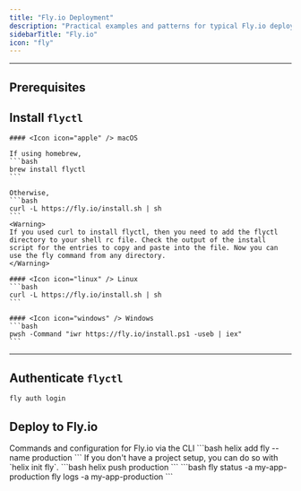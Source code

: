 ```yaml
---
title: "Fly.io Deployment"
description: "Practical examples and patterns for typical Fly.io deployment workflows"
sidebarTitle: "Fly.io"
icon: "fly"
---
```


---

## Prerequisites

<Accordion title="Install and authenticate `flyctl`">

## Install `flyctl`

    #### <Icon icon="apple" /> macOS

    If using homebrew,
    ```bash 
    brew install flyctl
    ```

    Otherwise,
    ```bash
    curl -L https://fly.io/install.sh | sh
    ```
    <Warning>
    If you used curl to install flyctl, then you need to add the flyctl directory to your shell rc file. Check the output of the install script for the entries to copy and paste into the file. Now you can use the fly command from any directory.
    </Warning>

    #### <Icon icon="linux" /> Linux
    ```bash
    curl -L https://fly.io/install.sh | sh
    ```

    #### <Icon icon="windows" /> Windows
    ```bash
    pwsh -Command "iwr https://fly.io/install.ps1 -useb | iex"
    ```
---

## Authenticate `flyctl`

```bash
fly auth login
```
</Accordion>




## Deploy to Fly.io

  <Card title="Fly Commands" icon="wrench" href="/documentation/cli-v2/command-reference#param-name-name-6">
    Commands and configuration for Fly.io via the CLI 
  </Card>

<Steps>
  <Step title="Add Fly.io instance">
    ```bash
    helix add fly --name production
    ```
    <Note>
        If you don't have a project setup, you can do so with `helix init fly`.
    </Note>
  </Step>

  <Step title="Build and deploy">
    ```bash
    helix push production
    ```
  </Step>

  <Step title="Check deployment">
    ```bash
    fly status -a my-app-production
    fly logs -a my-app-production
    ```
  </Step>
</Steps>

